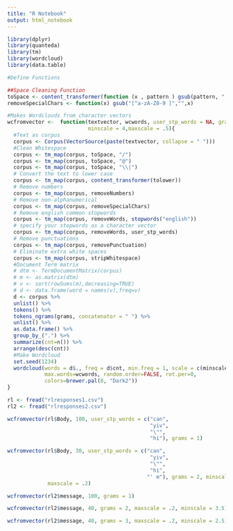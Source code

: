```yaml
---
title: "R Notebook"
output: html_notebook
---
```

```r
library(dplyr)
library(quanteda)
library(tm)
library(wordcloud)
library(data.table)
```

```r
#Define Functions

##Space Cleaning Function
toSpace <- content_transformer(function (x , pattern ) gsub(pattern, " ", x))
removeSpecialChars <- function(x) gsub("[^a-zA-Z0-9 ]","",x)

#Makes Wordclouds from character vectors
wcfromvector <-  function(textvector, wcwords, user_stp_words = NA, grams = 1,
                          minscale = 4,maxscale = .5){
  #Text as corpus
  corpus <- Corpus(VectorSource(paste(textvector, collapse = " ")))
  #Clean Whitespace
  corpus <- tm_map(corpus, toSpace, "/")
  corpus <- tm_map(corpus, toSpace, "@")
  corpus <- tm_map(corpus, toSpace, "\\|")
  # Convert the text to lower case
  corpus <- tm_map(corpus, content_transformer(tolower))
  # Remove numbers
  corpus <- tm_map(corpus, removeNumbers)
  # Remove non-alphanumerical
  corpus <- tm_map(corpus, removeSpecialChars)
  # Remove english common stopwords
  corpus <- tm_map(corpus, removeWords, stopwords("english"))
  # specify your stopwords as a character vector
  corpus <- tm_map(corpus, removeWords, user_stp_words) 
  # Remove punctuations
  corpus <- tm_map(corpus, removePunctuation)
  # Eliminate extra white spaces
  corpus <- tm_map(corpus, stripWhitespace)
  #Document Term matrix
  # dtm <- TermDocumentMatrix(corpus)
  # m <- as.matrix(dtm)
  # v <- sort(rowSums(m),decreasing=TRUE)
  # d <- data.frame(word = names(v),freq=v)
  d <- corpus %>% 
  unlist() %>%  
  tokens() %>%
  tokens_ngrams(grams, concatenator = " ") %>%  
  unlist() %>%  
  as.data.frame() %>% 
  group_by_(".") %>%  
  summarize(cnt=n()) %>%
  arrange(desc(cnt))
  #Make Wordcloud
  set.seed(1234)
  wordcloud(words = d$., freq = d$cnt, min.freq = 1, scale = c(minscale,maxscale),
            max.words=wcwords, random.order=FALSE, rot.per=0, 
            colors=brewer.pal(8, "Dark2"))
}
```

```r
rl <- fread("rlresponses1.csv")
rl2 <- fread("rlresponses2.csv")
```


```r
wcfromvector(rl$Body, 100, user_stp_words = c("can",
                                              "yiv",
                                              "\"",
                                              "hi"), grams = 1)
```

```r
wcfromvector(rl$Body, 30, user_stp_words = c("can",
                                              "yiv",
                                              "\"",
                                              "hi",
                                             "' m"), grams = 2, minscale = 3,
             maxscale = .2)
```


```r
wcfromvector(rl2$message, 100, grams = 1)
```

```r
wcfromvector(rl2$message, 40, grams = 2, maxscale = .2, minscale = 3.5)
```


```r
wcfromvector(rl2$message, 40, grams = 3, maxscale = .2, minscale = 2.5)
```